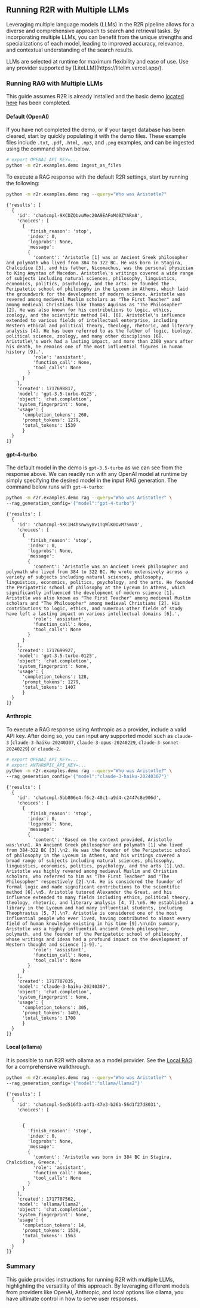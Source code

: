 
## Running R2R with Multiple LLMs

Leveraging multiple language models (LLMs) in the R2R pipeline allows for a diverse and comprehensive approach to search and retrieval tasks. By incorporating multiple LLMs, you can benefit from the unique strengths and specializations of each model, leading to improved accuracy, relevance, and contextual understanding of the search results.

<Callout>
LLMs are selected at runtime for maximum flexibility and ease of use. Use any provider supported by [LiteLLM](https://litellm.vercel.app/).
</Callout>

### Running RAG with Multiple LLMs

This guide assumes R2R is already installed and the basic demo [located here](/getting-started/r2r-demo) has been completed.

#### Default (OpenAI)

If you have not completed the demo, or if your target database has been cleared, start by quickly populating it with the demo files. These example files include `.txt`, `.pdf`, `.html`, `.mp3`, and `.png` examples, and can be ingested using the command shown below. 

```bash filename="bash" copy
# export OPENAI_API_KEY=...
python -m r2r.examples.demo ingest_as_files
```

To execute a RAG response with the default R2R settings, start by running the following:

```bash filename="bash" copy
python -m r2r.examples.demo rag --query="Who was Aristotle?"
```

```plaintext
{'results': [
  {
    'id': 'chatcmpl-9XCDZQbvuMec20A9EAFoMd0ZYARm8', 
    'choices': [
      {
        'finish_reason': 'stop', 
        'index': 0, 
        'logprobs': None, 
        'message': 
        {
          'content': 'Aristotle [1] was an Ancient Greek philosopher and polymath who lived from 384 to 322 BC. He was born in Stagira, Chalcidice [3], and his father, Nicomachus, was the personal physician to King Amyntas of Macedon. Aristotle\'s writings covered a wide range of subjects including natural sciences, philosophy, linguistics, economics, politics, psychology, and the arts. He founded the Peripatetic school of philosophy in the Lyceum in Athens, which laid the groundwork for the development of modern science. Aristotle was revered among medieval Muslim scholars as "The First Teacher" and among medieval Christians like Thomas Aquinas as "The Philosopher" [2]. He was also known for his contributions to logic, ethics, zoology, and the scientific method [4], [6]. Aristotle\'s influence extended to various fields of intellectual enterprise, including Western ethical and political theory, theology, rhetoric, and literary analysis [4]. He has been referred to as the father of logic, biology, political science, zoology, and many other disciplines [6]. Aristotle\'s work had a lasting impact, and more than 2300 years after his death, he remains one of the most influential figures in human history [9].', 
          'role': 'assistant', 
          'function_call': None, 
          'tool_calls': None
        }
      }
    ], 
    'created': 1717698817, 
    'model': 'gpt-3.5-turbo-0125', 
    'object': 'chat.completion', 
    'system_fingerprint': None, 
    'usage': {
      'completion_tokens': 260, 
      'prompt_tokens': 1279, 
      'total_tokens': 1539
      }
  }
]}
```

#### gpt-4-turbo

The default model in the demo is `gpt-3.5-turbo` as we can see from the response above. We can readily run with any OpenAI model at runtime by simply specifying the desired model in the input RAG generation. The command below runs with `gpt-4-turbo`:

```bash filename="bash" copy
python -m r2r.examples.demo rag --query="Who was Aristotle?" \
--rag_generation_config='{"model":"gpt-4-turbo"}'
```

```plaintext
{'results': [
  {
    'id': 'chatcmpl-9XCIH4hsnwSy8v1TqWlK0DvM7SmVO', 
    'choices': [
      {
        'finish_reason': 'stop', 
        'index': 0, 
        'logprobs': None, 
        'message': 
        {
          'content': 'Aristotle was an Ancient Greek philosopher and polymath who lived from 384 to 322 BC. He wrote extensively across a variety of subjects including natural sciences, philosophy, linguistics, economics, politics, psychology, and the arts. He founded the Peripatetic school of philosophy at the Lyceum in Athens, which significantly influenced the development of modern science [1]. Aristotle was also known as "The First Teacher" among medieval Muslim scholars and "The Philosopher" among medieval Christians [2]. His contributions to logic, ethics, and numerous other fields of study have left a lasting impact on various intellectual domains [6].',
          'role': 'assistant', 
          'function_call': None, 
          'tool_calls': None
        }
      }
    ], 
    'created': 1717699927, 
    'model': 'gpt-3.5-turbo-0125', 
    'object': 'chat.completion', 
    'system_fingerprint': None, 
    'usage': {
      'completion_tokens': 128, 
      'prompt_tokens': 1279, 
      'total_tokens': 1407
      }
  }
]}
```

#### Anthropic

To execute a RAG response using Anthropic as a provider, include a valid API key. After doing so, you can input any supported model such as `claude-3` (`claude-3-haiku-20240307`, `claude-3-opus-20240229`, `claude-3-sonnet-20240229`) or `claude-2`.

```bash filename="bash" copy
# export OPENAI_API_KEY=...
# export ANTHROPIC_API_KEY=...
python -m r2r.examples.demo rag --query="Who was Aristotle?" \
--rag_generation_config='{"model":"claude-3-haiku-20240307"}'
```

```plaintext
{'results': [
  {
    'id': 'chatcmpl-5bb806e4-f6c2-40c1-a9d4-c2447c8e906d', 
    'choices': [
      {
        'finish_reason': 'stop', 
        'index': 0, 
        'logprobs': None, 
        'message': 
        {
          'content': 'Based on the context provided, Aristotle was:\n\n1. An Ancient Greek philosopher and polymath [1] who lived from 384-322 BC [3].\n2. He was the founder of the Peripatetic school of philosophy in the Lyceum in Athens, and his writings covered a broad range of subjects including natural sciences, philosophy, linguistics, economics, politics, psychology, and the arts [1].\n3. Aristotle was highly revered among medieval Muslim and Christian scholars, who referred to him as "The First Teacher" and "The Philosopher" respectively [2].\n4. He is considered the founder of formal logic and made significant contributions to the scientific method [6].\n5. Aristotle tutored Alexander the Great, and his influence extended to many fields including ethics, political theory, theology, rhetoric, and literary analysis [4, 7].\n6. He established a library in the Lyceum and had many influential students, including Theophrastus [5, 7].\n7. Aristotle is considered one of the most influential people who ever lived, having contributed to almost every field of human knowledge existing in his time [9].\n\nIn summary, Aristotle was a highly influential ancient Greek philosopher, polymath, and the founder of the Peripatetic school of philosophy, whose writings and ideas had a profound impact on the development of Western thought and science [1-9].',
          'role': 'assistant', 
          'function_call': None, 
          'tool_calls': None
        }
      }
    ], 
    'created': 1717707035, 
    'model': 'claude-3-haiku-20240307', 
    'object': 'chat.completion', 
    'system_fingerprint': None, 
    'usage': {
      'completion_tokens': 305, 
      'prompt_tokens': 1403, 
      'total_tokens': 1708
      }
  }
]}
```

#### Local (ollama)

It is possible to run R2R with ollama as a model provider. See the [Local RAG](/cookbooks/local-rag) for a comprehensive walkthrough.

```bash filename="bash" copy
python -m r2r.examples.demo rag --query="Who was Aristotle?" \
--rag_generation_config='{"model":"ollama/llama2"}'
```

```plaintext
{'results': [
  {
    'id': 'chatcmpl-5ed516f3-a4f1-47e3-b26b-56d1f27d8031', 
    'choices': [


      {
        'finish_reason': 'stop', 
        'index': 0, 
        'logprobs': None, 
        'message': 
        {
          'content': 'Aristotle was born in 384 BC in Stagira, Chalcidice, Greece.',
          'role': 'assistant', 
          'function_call': None, 
          'tool_calls': None
        }
      }
    ], 
    'created': 1717707562, 
    'model': 'ollama/llama2', 
    'object': 'chat.completion', 
    'system_fingerprint': None, 
    'usage': {
      'completion_tokens': 14, 
      'prompt_tokens': 1539, 
      'total_tokens': 1563
      }
  }
]}
```

### Summary

This guide provides instructions for running R2R with multiple LLMs, highlighting the versatility of this approach. By leveraging different models from providers like OpenAI, Anthropic, and local options like ollama, you have ultimate control in how to serve user responses.
